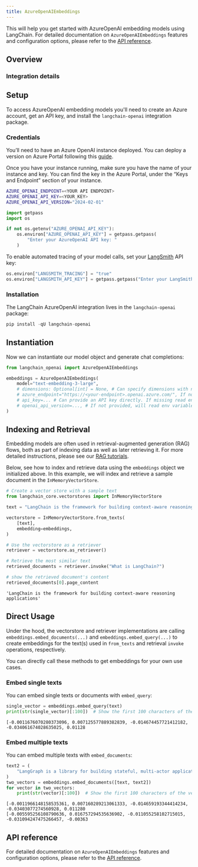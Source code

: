 ```yaml
---
title: AzureOpenAIEmbeddings
---
```


This will help you get started with AzureOpenAI embedding models using LangChain. For detailed documentation on `AzureOpenAIEmbeddings` features and configuration options, please refer to the [API reference](https://python.langchain.com/api_reference/openai/embeddings/langchain_openai.embeddings.azure.AzureOpenAIEmbeddings.html).

## Overview

### Integration details

<ItemTable category="text_embedding" item="AzureOpenAI" />

## Setup

To access AzureOpenAI embedding models you'll need to create an Azure account, get an API key, and install the `langchain-openai` integration package.

### Credentials

You’ll need to have an Azure OpenAI instance deployed. You can deploy a version on Azure Portal following this [guide](https://learn.microsoft.com/en-us/azure/ai-services/openai/how-to/create-resource?pivots=web-portal).

Once you have your instance running, make sure you have the name of your instance and key. You can find the key in the Azure Portal, under the “Keys and Endpoint” section of your instance.

```bash
AZURE_OPENAI_ENDPOINT=<YOUR API ENDPOINT>
AZURE_OPENAI_API_KEY=<YOUR_KEY>
AZURE_OPENAI_API_VERSION="2024-02-01"
```

```python
import getpass
import os

if not os.getenv("AZURE_OPENAI_API_KEY"):
    os.environ["AZURE_OPENAI_API_KEY"] = getpass.getpass(
        "Enter your AzureOpenAI API key: "
    )
```

To enable automated tracing of your model calls, set your [LangSmith](https://docs.smith.langchain.com/) API key:

```python
os.environ["LANGSMITH_TRACING"] = "true"
os.environ["LANGSMITH_API_KEY"] = getpass.getpass("Enter your LangSmith API key: ")
```

### Installation

The LangChain AzureOpenAI integration lives in the `langchain-openai` package:

```python
pip install -qU langchain-openai
```

## Instantiation

Now we can instantiate our model object and generate chat completions:

```python
from langchain_openai import AzureOpenAIEmbeddings

embeddings = AzureOpenAIEmbeddings(
    model="text-embedding-3-large",
    # dimensions: Optional[int] = None, # Can specify dimensions with new text-embedding-3 models
    # azure_endpoint="https://<your-endpoint>.openai.azure.com/", If not provided, will read env variable AZURE_OPENAI_ENDPOINT
    # api_key=... # Can provide an API key directly. If missing read env variable AZURE_OPENAI_API_KEY
    # openai_api_version=..., # If not provided, will read env variable AZURE_OPENAI_API_VERSION
)
```

## Indexing and Retrieval

Embedding models are often used in retrieval-augmented generation (RAG) flows, both as part of indexing data as well as later retrieving it. For more detailed instructions, please see our [RAG tutorials](/oss/langchain/rag).

Below, see how to index and retrieve data using the `embeddings` object we initialized above. In this example, we will index and retrieve a sample document in the `InMemoryVectorStore`.

```python
# Create a vector store with a sample text
from langchain_core.vectorstores import InMemoryVectorStore

text = "LangChain is the framework for building context-aware reasoning applications"

vectorstore = InMemoryVectorStore.from_texts(
    [text],
    embedding=embeddings,
)

# Use the vectorstore as a retriever
retriever = vectorstore.as_retriever()

# Retrieve the most similar text
retrieved_documents = retriever.invoke("What is LangChain?")

# show the retrieved document's content
retrieved_documents[0].page_content
```

```output
'LangChain is the framework for building context-aware reasoning applications'
```

## Direct Usage

Under the hood, the vectorstore and retriever implementations are calling `embeddings.embed_documents(...)` and `embeddings.embed_query(...)` to create embeddings for the text(s) used in `from_texts` and retrieval `invoke` operations, respectively.

You can directly call these methods to get embeddings for your own use cases.

### Embed single texts

You can embed single texts or documents with `embed_query`:

```python
single_vector = embeddings.embed_query(text)
print(str(single_vector)[:100])  # Show the first 100 characters of the vector
```

```output
[-0.0011676070280373096, 0.007125577889382839, -0.014674457721412182, -0.034061674028635025, 0.01128
```

### Embed multiple texts

You can embed multiple texts with `embed_documents`:

```python
text2 = (
    "LangGraph is a library for building stateful, multi-actor applications with LLMs"
)
two_vectors = embeddings.embed_documents([text, text2])
for vector in two_vectors:
    print(str(vector)[:100])  # Show the first 100 characters of the vector
```

```output
[-0.0011966148158535361, 0.007160289213061333, -0.014659193344414234, -0.03403077274560928, 0.011280
[-0.005595256108790636, 0.016757294535636902, -0.011055258102715015, -0.031094247475266457, -0.00363
```

## API reference

For detailed documentation on `AzureOpenAIEmbeddings` features and configuration options, please refer to the [API reference](https://python.langchain.com/api_reference/openai/embeddings/langchain_openai.embeddings.azure.AzureOpenAIEmbeddings.html).
